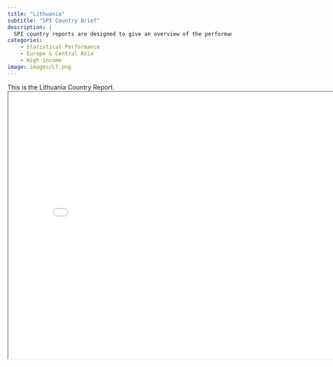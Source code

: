 ```yaml
---
title: "Lithuania"
subtitle: "SPI Country Brief"
description: |
  SPI country reports are designed to give an overview of the performance of Lithuania.
categories:
    - Statistical Performance
    - Europe & Central Asia
    - High income
image: images/LT.png
---
```


This is the Lithuania Country Report.
<iframe src="charts/Lithuania_chart.html" width="800" height="600"></iframe>

